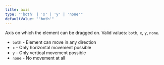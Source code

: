 ```yaml
---
title: axis
type: "'both' | 'x' | 'y' | 'none'"
defaultValue: "'both'"
---
```


Axis on which the element can be dragged on. Valid values: `both`, `x`, `y`, `none`.

- `both` - Element can move in any direction
- `x` - Only horizontal movement possible
- `y` - Only vertical movement possible
- `none` - No movement at all
